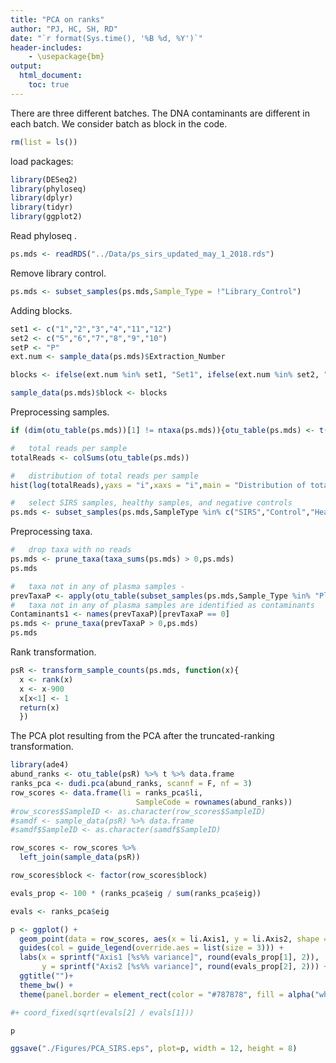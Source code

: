 ```yaml
---
title: "PCA on ranks"
author: "PJ, HC, SH, RD"
date: "`r format(Sys.time(), '%B %d, %Y')`"
header-includes:
    - \usepackage{bm}
output: 
  html_document:
    toc: true
---
```


There are three different batches. The DNA contaminants are different in each batch. We consider batch as block in the code.

```r
rm(list = ls())
```

load packages:
```r
library(DESeq2)
library(phyloseq)
library(dplyr)
library(tidyr)
library(ggplot2)
```

Read phyloseq .
```r
ps.mds <- readRDS("../Data/ps_sirs_updated_may_1_2018.rds")
```

Remove library control.
```r
ps.mds <- subset_samples(ps.mds,Sample_Type = !"Library_Control")
```

Adding blocks.
```r
set1 <- c("1","2","3","4","11","12")
set2 <- c("5","6","7","8","9","10")
setP <- "P"
ext.num <- sample_data(ps.mds)$Extraction_Number

blocks <- ifelse(ext.num %in% set1, "Set1", ifelse(ext.num %in% set2, "Set2","SetP"))

sample_data(ps.mds)$block <- blocks
```

Preprocessing samples.
```r
if (dim(otu_table(ps.mds))[1] != ntaxa(ps.mds)){otu_table(ps.mds) <- t(otu_table(ps.mds))}

#   total reads per sample
totalReads <- colSums(otu_table(ps.mds))

#   distribution of total reads per sample
hist(log(totalReads),yaxs = "i",xaxs = "i",main = "Distribution of total reads per sample",breaks = 50)

#   select SIRS samples, healthy samples, and negative controls 
ps.mds <- subset_samples(ps.mds,SampleType %in% c("SIRS","Control","Healthy"))
```

Preprocessing taxa. 
```r
#   drop taxa with no reads
ps.mds <- prune_taxa(taxa_sums(ps.mds) > 0,ps.mds)
ps.mds

#   taxa not in any of plasma samples - 
prevTaxaP <- apply(otu_table(subset_samples(ps.mds,Sample_Type %in% "Plasma")),1,function(x){sum(x > 0)})
#   taxa not in any of plasma samples are identified as contaminants
Contaminants1 <- names(prevTaxaP)[prevTaxaP == 0]
ps.mds <- prune_taxa(prevTaxaP > 0,ps.mds)
ps.mds
```

Rank transformation.
```r
psR <- transform_sample_counts(ps.mds, function(x){
  x <- rank(x)
  x <- x-900
  x[x<1] <- 1
  return(x)
  })

```

<!-- PCoA on Euclidean distance of ranks -->
<!-- ```{r fig.width=7.5, fig.height=4.5} -->
<!-- #   ps.mds is a rank of counts -->
<!-- psRank <- psR -->

<!-- mds <- ordinate(psRank, method = "MDS", distance = "euclidean") -->

<!-- #   Let us look at the scree plot  -->
<!-- evals <- mds$values$Eigenvalues -->

<!-- #   percentage of variance explained by each axis -->
<!-- df <- data.frame(y = evals/sum(evals),x = 1:length(evals)) -->

<!-- #   scree plot for Euclidean MDS -->
<!-- ggplot(df[1:10,],aes(x,y))+ -->
<!--     geom_point()+ -->
<!--   xlab("Index")+ -->
<!--   ylab("Eigenvalue")+ -->
<!--     labs(title="Scree plot for Euclidean - MDS")+ -->
<!--     theme(plot.title = element_text(hjust = .5)) -->

<!-- #   ordination plot -->
<!-- plot_ordination(physeq = psRank, ordination = mds,type = "samples",shape = "Sample_Type", color = "Extraction_Number")+ -->
<!--     labs(title="MDS on Euclidean distance of ranks")+ -->
<!--     coord_fixed(sqrt(evals[2]/evals[1]))+ -->
<!--     geom_point(size=1)+ -->
<!--   theme(plot.title = element_text(hjust = .5))+ -->
<!--     geom_text(mapping=aes(label = block),size=3,vjust=1.5)+ -->
<!--     theme(plot.title = element_text(size=6),legend.text = element_text(size=6),legend.title = element_text(size=6)) -->
<!-- ``` -->

<!-- ```{r fig.width=7.5, fig.height=4.5} -->
<!-- plot_ordination(physeq = psRank, ordination = mds,type = "samples",shape = "Sample_Type", color = "block")+ -->
<!--     labs(title="MDS on Euclidean distance of ranks")+ -->
<!--     coord_fixed(sqrt(evals[2]/evals[1]))+ -->
<!--     geom_point(size=1)+theme(plot.title = element_text(hjust = .5))+ -->
<!--     geom_text(mapping=aes(label = block),size=3,vjust=1.5)+ -->
<!--     theme(plot.title = element_text(size=6),legend.text = element_text(size=6),legend.title = element_text(size=6)) -->
<!-- ``` -->

<!-- The scores are linear combination of ranks for each species, so the axes values are larger. -->


The PCA plot resulting from the PCA after the truncated-ranking transformation.

```r
library(ade4)
abund_ranks <- otu_table(psR) %>% t %>% data.frame
ranks_pca <- dudi.pca(abund_ranks, scannf = F, nf = 3)
row_scores <- data.frame(li = ranks_pca$li,
                            SampleCode = rownames(abund_ranks))
#row_scores$SampleID <- as.character(row_scores$SampleID)
#samdf <- sample_data(psR) %>% data.frame
#samdf$SampleID <- as.character(samdf$SampleID)

row_scores <- row_scores %>%
  left_join(sample_data(psR))

row_scores$block <- factor(row_scores$block)

evals_prop <- 100 * (ranks_pca$eig / sum(ranks_pca$eig))

evals <- ranks_pca$eig

p <- ggplot() +
  geom_point(data = row_scores, aes(x = li.Axis1, y = li.Axis2, shape = Sample_Type, color = block))  +
  guides(col = guide_legend(override.aes = list(size = 3))) +
  labs(x = sprintf("Axis1 [%s%% variance]", round(evals_prop[1], 2)), 
       y = sprintf("Axis2 [%s%% variance]", round(evals_prop[2], 2))) +
  ggtitle("")+
  theme_bw() +
  theme(panel.border = element_rect(color = "#787878", fill = alpha("white", 0)), plot.title = element_text(hjust = .5)) + guides(shape = guide_legend(title="Sample Type"))

#+ coord_fixed(sqrt(evals[2] / evals[1])) 

p

ggsave("./Figures/PCA_SIRS.eps", plot=p, width = 12, height = 8)
```


